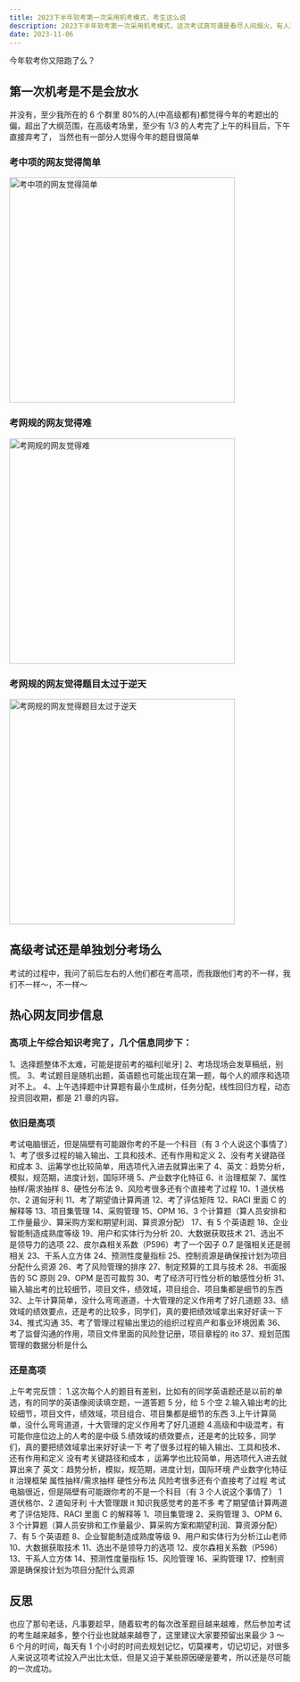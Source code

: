```yaml
---
title: 2023下半年软考第一次采用机考模式，考生这么说
description: 2023下半年软考第一次采用机考模式，这次考试真可谓是看尽人间烟火，有人哭，有人笑，真的是人生如戏，全靠演技～
date: 2023-11-06
---
```


<Callout type="success">

今年软考你又陪跑了么？

</Callout>

## 第一次机考是不是会放水

并没有，至少我所在的 6 个群里 80%的人(中高级都有)都觉得今年的考题出的偏，超出了大纲范围，在高级考场里，至少有 1/3 的人考完了上午的科目后，下午直接弃考了， 当然也有一部分人觉得今年的题目很简单

### 考中项的网友觉得简单

<Image
  src="https://img.techrk1688.eu.org/file/913a9fa8015a14d760491.png"
  height="404"
  width="auto"
  alt="考中项的网友觉得简单"
  priority={true}
/>

### 考网规的网友觉得难

<Image
  src="https://img.techrk1688.eu.org/file/e08ac18b371e7f18c7dfb.png"
  height="404"
  width="auto"
  alt="考网规的网友觉得难"
  priority={true}
/>

### 考网规的网友觉得题目太过于逆天

<Image
  src="https://img.techrk1688.eu.org/file/1937a508e7ef50ad0f604.png"
  height="404"
  width="auto"
  alt="考网规的网友觉得题目太过于逆天"
  priority={true}
/>

## 高级考试还是单独划分考场么

考试的过程中，我问了前后左右的人他们都在考高项，而我跟他们考的不一样，我们不一样～，不一样～

## 热心网友同步信息

### 高项上午综合知识考完了，几个信息同步下：

1、选择题整体不太难，可能是提前考的福利[呲牙]
2、考场现场会发草稿纸，别慌。
3、考试题目是随机出题，英语题也可能出现在第一题，每个人的顺序和选项对不上。
4、上午选择题中计算题有最小生成树，任务分配，线性回归方程，动态投资回收期，都是 21 章的内容。

### 依旧是高项

考试电脑很近，但是隔壁有可能跟你考的不是一个科目（有 3 个人说这个事情了）1、考了很多过程的输入输出、工具和技术、还有作用和定义
2、没有考关键路径和成本
3、运筹学也比较简单，用选项代入进去就算出来了
4、英文：趋势分析，模拟，规范期，进度计划，国际环境
5、产业数字化特征
6、it 治理框架
7、属性抽样/需求抽样
8、硬性分布法
9、风险考很多还有个直接考了过程
10、1 道伏格尔、2 道匈牙利
11、考了期望值计算两道
12、考了评估矩阵
12、RACI 里面 C 的解释等
13、项目集管理
14、采购管理
15、OPM
16、3 个计算题（算人员安排和工作量最少、算采购方案和期望利润、算资源分配）
17、有 5 个英语题
18、企业智能制造成熟度等级
19、用户和实体行为分析
20、大数据获取技术
21、选出不是领导力的选项
22、皮尔森相关系数（P596）考了一个因子 0.7 是强相关还是弱相关
23、干系人立方体
24、预测性度量指标
25、控制资源是确保按计划为项目分配什么资源
26、考了风险管理的排序
27、制定预算的工具与技术
28、书面报告的 5C 原则
29、OPM 是否可裁剪
30、考了经济可行性分析的敏感性分析
31、输入输出考的比较细节，项目文件，绩效域，项目组合、项目集都是细节的东西
32、上午计算简单，没什么弯弯道道，十大管理的定义作用考了好几道题
33、绩效域的绩效要点，还是考的比较多，同学们，真的要把绩效域拿出来好好读一下
34、推式沟通
35、考了管理过程输出里边的组织过程资产和事业环境因素
36、考了监督沟通的作用，项目文件里面的风险登记册，项目章程的 ito
37、规划范围管理的数据分析是什么

### 还是高项

上午考完反馈： 1.这次每个人的题目有差别，比如有的同学英语题还是以前的单选，有的同学的英语像阅读填空题，一道答题 5 分，给 5 个空 2.输入输出考的比较细节，项目文件，绩效域，项目组合、项目集都是细节的东西 3.上午计算简单，没什么弯弯道道，十大管理的定义作用考了好几道题 4.高级和中级混考，有可能你座位边上的人考的是中级 5.绩效域的绩效要点，还是考的比较多，同学们，真的要把绩效域拿出来好好读一下
考了很多过程的输入输出、工具和技术、还有作用和定义
没有考关键路径和成本 ，运筹学也比较简单，用选项代入进去就算出来了
英文：趋势分析，模拟，规范期，进度计划，国际环境
产业数字化特征
it 治理框架
属性抽样/需求抽样
硬性分布法
风险考很多还有个直接考了过程
考试电脑很近，但是隔壁有可能跟你考的不是一个科目（有 3 个人说这个事情了）
1 道伏格尔、2 道匈牙利
十大管理跟 it 知识我感觉考的差不多
考了期望值计算两道
考了评估矩阵、RACI 里面 C 的解释等
1、项目集管理
2、采购管理
3、OPM
6、3 个计算题（算人员安排和工作量最少、算采购方案和期望利润、算资源分配）
7、有 5 个英语题
8、企业智能制造成熟度等级
9、用户和实体行为分析江山老师
10、大数据获取技术
11、选出不是领导力的选项
12、皮尔森相关系数（P596）
13、干系人立方体
14、预测性度量指标
15、风险管理
16、采购管理
17、控制资源是确保按计划为项目分配什么资源

## 反思

也应了那句老话，凡事要趁早，随着软考的每次改革题目越来越难，然后参加考试的考生越来越多，整个行业也就越来越卷了，这里建议大家要预留出来最少 3 ～ 6 个月的时间，每天有 1 个小时的时间去规划记忆，切莫裸考，切记切记，对很多人来说这项考试投入产出比太低，但是又迫于某些原因硬是要考，所以还是尽可能的一次成功。
